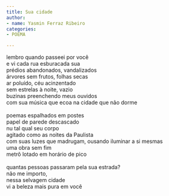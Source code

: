 ```yaml
---
title: Sua cidade
author:
- name: Yasmin Ferraz Ribeiro
categories:
- POEMA

---
```


| lembro quando passeei por você
| e vi cada rua esburacada sua
| prédios abandonados, vandalizados
| árvores sem frutos, folhas secas 
| ar poluído, céu acinzentado
| sem estrelas à noite, vazio
| buzinas preenchendo meus ouvidos
| com sua música que ecoa na cidade que não dorme
| 
| poemas espalhados em postes
| papel de parede descascado
| nu tal qual seu corpo
| agitado como as noites da Paulista
| com suas luzes que madrugam, ousando iluminar a si mesmas 
| uma obra sem fim
| metrô lotado em horário de pico 
| 
| quantas pessoas passaram pela sua estrada?
| não me importo, 
| nessa selvagem cidade 
| vi a beleza mais pura em você

<a href="https://instagram.com/yasminferraz.r"><i class="bi bi-instagram"></i></a>
